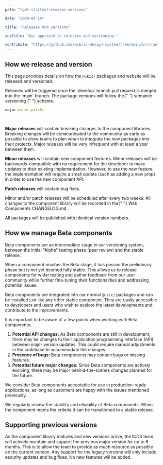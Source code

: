 ```yaml
---
path: "/get-started/releases-versions"

date: "2024-02-14"

title: "Releases and versions"

subTitle: "Our approach to releases and versioning."

contribute: "https://github.com/mi6/ic-design-system/tree/main/src/content/structured/get-started/releases-versioning.mdx"
---
```


## How we release and version

This page provides details on how the `@ukic/` packages and website will be released and versioned.

<p>
  Releases will be triggered once the `develop` branch pull request is merged
  into the `main` branch. The package versions will follow the{" "}
  <ic-link
    target="_blank"
    href="https://semver.org/"
    rel="noreferer noopener nofollow"
  >
    semantic versioning
  </ic-link>{" "}
  scheme.
</p>

```js
major.minor.patch;
```

<br />

**Major releases** will contain breaking changes to the component libraries. Breaking changes will be communicated to the community as early as possible to allow teams to plan when to integrate the new packages into their projects. Major releases will be very infrequent with at least a year between them.

**Minor releases** will contain new component features. Minor releases will be backwards-compatible with no requirement for the developer to make updates to their existing implementation. However, to use the new feature, the implementation will require a small update (such as adding a new prop) in order to use the new component API.

**Patch releases** will contain bug fixes.

<p>
  Minor and/or patch releases will be scheduled after every two weeks. All
  changes to the component library will be recorded in the{" "}
  <ic-link
    target="_blank"
    href="https://github.com/mi6/ic-ui-kit/blob/main/packages/web-components/CHANGELOG.md"
    rel="noreferer noopener nofollow"
  >
    Web Components CHANGELOG.md
  </ic-link>
  .
</p>

All packages will be published with identical version numbers.

## How we manage Beta components

Beta components are an intermediate stage in our versioning system, between the initial "Alpha" testing phase (peer review) and the stable release.

When a component reaches the Beta stage, it has passed the preliminary phase but is not yet deemed fully stable. This allows us to release components for wider testing and gather feedback from our user community while further fine-tuning their functionalities and addressing potential issues.

Beta components are integrated into our normal `@ukic/` packages and can be installed just like any other stable component. They are easily accessible to developers and users who wish to explore the latest developments and contribute to the improvements.

It is important to be aware of a few points when working with Beta components:

1. **Potential API changes:** As Beta components are still in development, there may be changes to their application programming interface (API) between major version updates. This could require manual adjustments in the codebase to accommodate the changes.
2. **Presence of bugs:** Beta components may contain bugs or missing features.
3. **Potential future major changes:** Since Beta components are actively evolving, there may be major behind-the-scenes changes planned for the future.

We consider Beta components acceptable for use in production-ready applications, as long as customers are happy with the issues mentioned previously.

We regularly review the stability and reliability of Beta components. When the component meets the criteria it can be transitioned to a stable release.

## Supporting previous versions

As the component library matures and new versions arrive, the ICDS team will actively maintain and support the previous major version for up to 6 months. This is to allow the team to provide as much resource as possible on the current version. Any support for the legacy versions will only include security updates and bug fixes. No new features will be added.
